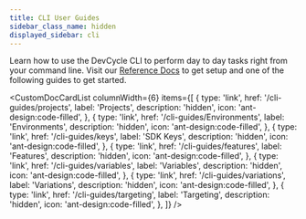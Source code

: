 ```yaml
---
title: CLI User Guides
sidebar_class_name: hidden
displayed_sidebar: cli
---
```



Learn how to use the DevCycle CLI to perform day to day tasks right from your command line. Visit our [Reference Docs](/cli) to get setup and one of the following guides to get started.

<CustomDocCardList
  columnWidth={6}
  items={[
    {
      type: 'link',
      href: '/cli-guides/projects',
      label: 'Projects',
      description: 'hidden',
      icon: 'ant-design:code-filled',
    },
    {
      type: 'link',
      href: '/cli-guides/Environments',
      label: 'Environments',
      description: 'hidden',
      icon: 'ant-design:code-filled',
    },
    {
      type: 'link',
      href: '/cli-guides/keys',
      label: 'SDK Keys',
      description: 'hidden',
      icon: 'ant-design:code-filled',
    },
    {
      type: 'link',
      href: '/cli-guides/features',
      label: 'Features',
      description: 'hidden',
      icon: 'ant-design:code-filled',
    },
    {
      type: 'link',
      href: '/cli-guides/variables',
      label: 'Variables',
      description: 'hidden',
      icon: 'ant-design:code-filled',
    },
    {
      type: 'link',
      href: '/cli-guides/variations',
      label: 'Variations',
      description: 'hidden',
      icon: 'ant-design:code-filled',
    },
    {
      type: 'link',
      href: '/cli-guides/targeting',
      label: 'Targeting',
      description: 'hidden',
      icon: 'ant-design:code-filled',
    },
  ]}
/>